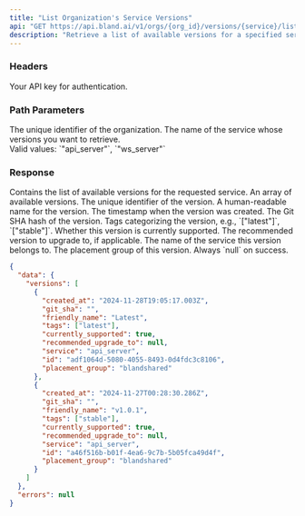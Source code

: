 ```yaml
---
title: "List Organization's Service Versions"  
api: "GET https://api.bland.ai/v1/orgs/{org_id}/versions/{service}/list"  
description: "Retrieve a list of available versions for a specified service within an organization."  
---
```


### Headers

<ParamField header="authorization" type="string" required>  
  Your API key for authentication.  
</ParamField>  

### Path Parameters

<ParamField path="org_id" type="string" required>  
  The unique identifier of the organization.  
</ParamField>  

<ParamField path="service" type="string" required>  
  The name of the service whose versions you want to retrieve.  
  <br/>Valid values: `"api_server"`, `"ws_server"`  
</ParamField>  

### Response

<ResponseField name="data" type="object">  
  Contains the list of available versions for the requested service.  
</ResponseField>  

<ResponseField name="data.versions" type="array">  
  An array of available versions.  
</ResponseField>  

<ResponseField name="data.versions[].id" type="string">  
  The unique identifier of the version.  
</ResponseField>  

<ResponseField name="data.versions[].friendly_name" type="string">  
  A human-readable name for the version.  
</ResponseField>  

<ResponseField name="data.versions[].created_at" type="string (ISO 8601)">  
  The timestamp when the version was created.  
</ResponseField>  

<ResponseField name="data.versions[].git_sha" type="string">  
  The Git SHA hash of the version.  
</ResponseField>  

<ResponseField name="data.versions[].tags" type="array">  
  Tags categorizing the version, e.g., `["latest"]`, `["stable"]`.  
</ResponseField>  

<ResponseField name="data.versions[].currently_supported" type="boolean">  
  Whether this version is currently supported.  
</ResponseField>  

<ResponseField name="data.versions[].recommended_upgrade_to" type="string | null">  
  The recommended version to upgrade to, if applicable.  
</ResponseField>  

<ResponseField name="data.versions[].service" type="string">  
  The name of the service this version belongs to.  
</ResponseField>  

<ResponseField name="data.versions[].placement_group" type="string">  
  The placement group of this version.  
</ResponseField>  

<ResponseField name="errors" type="null">  
  Always `null` on success.  
</ResponseField>  

<ResponseExample>  

```json Response  
{
  "data": {
    "versions": [
      {
        "created_at": "2024-11-28T19:05:17.003Z",
        "git_sha": "",
        "friendly_name": "Latest",
        "tags": ["latest"],
        "currently_supported": true,
        "recommended_upgrade_to": null,
        "service": "api_server",
        "id": "adf1064d-5080-4055-8493-0d4fdc3c8106",
        "placement_group": "blandshared"
      },
      {
        "created_at": "2024-11-27T00:28:30.286Z",
        "git_sha": "",
        "friendly_name": "v1.0.1",
        "tags": ["stable"],
        "currently_supported": true,
        "recommended_upgrade_to": null,
        "service": "api_server",
        "id": "a46f516b-b01f-4ea6-9c7b-5b05fca49d4f",
        "placement_group": "blandshared"
      }
    ]
  },
  "errors": null
}

```
</ResponseExample>
